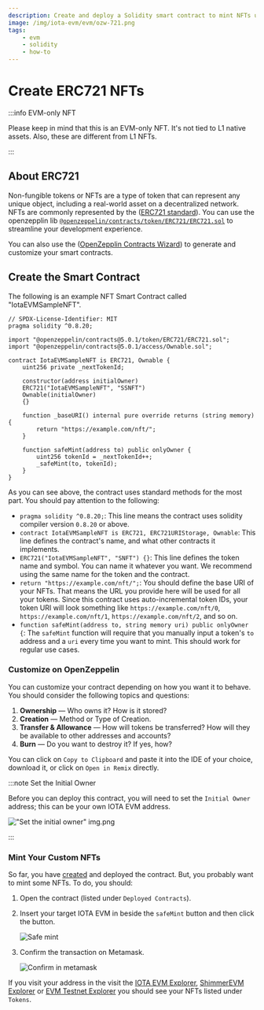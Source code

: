 ```yaml
---
description: Create and deploy a Solidity smart contract to mint NFTs using the ERC721 standard.
image: /img/iota-evm/evm/ozw-721.png
tags:
    - evm
    - solidity
    - how-to
---
```



# Create ERC721 NFTs

:::info EVM-only NFT

Please keep in mind that this is an EVM-only NFT. It's not tied to L1 native assets. Also, these are different from L1
NFTs.

:::

<PriorKnowledge />

## About ERC721

Non-fungible tokens or NFTs are a type of token that can represent any unique object, including a real-world asset on a
decentralized network. NFTs are commonly represented by the ([ERC721 standard](https://eips.ethereum.org/EIPS/eip-721)).
You can use the
openzepplin
lib [`@openzeppelin/contracts/token/ERC721/ERC721.sol`](https://github.com/OpenZeppelin/openzeppelin-contracts/blob/master/contracts/token/ERC721/ERC721.sol)
to streamline your development experience.

You can also use the ([OpenZepplin Contracts Wizard](https://wizard.openzeppelin.com/#erc721)) to generate and customize
your smart contracts.

<RemixIDE />

## Create the Smart Contract

The following is an example NFT Smart Contract called "IotaEVMSampleNFT".

```solidity
// SPDX-License-Identifier: MIT
pragma solidity ^0.8.20;

import "@openzeppelin/contracts@5.0.1/token/ERC721/ERC721.sol";
import "@openzeppelin/contracts@5.0.1/access/Ownable.sol";

contract IotaEVMSampleNFT is ERC721, Ownable {
    uint256 private _nextTokenId;

    constructor(address initialOwner)
    ERC721("IotaEVMSampleNFT", "SSNFT")
    Ownable(initialOwner)
    {}

    function _baseURI() internal pure override returns (string memory) {
        return "https://example.com/nft/";
    }

    function safeMint(address to) public onlyOwner {
        uint256 tokenId = _nextTokenId++;
        _safeMint(to, tokenId);
    }
}
```

As you can see above, the contract uses standard methods for the most part. You should pay attention to the following:

-   `pragma solidity ^0.8.20;`: This line means the contract uses solidity compiler version `0.8.20` or above.
-   `contract IotaEVMSampleNFT is ERC721, ERC721URIStorage, Ownable`: This line defines the contract's name, and what
    other contracts it implements.
-   `ERC721("IotaEVMSampleNFT", "SNFT") {}`: This line defines the token name and symbol. You can name it
    whatever you want. We recommend using the same name for the token and the contract.
-   `return "https://example.com/nft/";`: You should define the base URI of your NFTs. That means the URL you provide here
    will be used for all your tokens. Since this contract uses auto-incremental token IDs, your token URI will look
    something like `https://example.com/nft/0`, `https://example.com/nft/1`, `https://example.com/nft/2`, and so on.
-   `function safeMint(address to, string memory uri) public onlyOwner {`: The `safeMint` function will
    require that you manually input a token's `to` address and a `uri` every time you want to mint. This should work for
    regular use cases.

### Customize on OpenZeppelin

You can customize your contract depending on how you want it to behave. You should consider the following topics
and questions:

1. **Ownership** — Who owns it? How is it stored?
2. **Creation** — Method or Type of Creation.
3. **Transfer & Allowance** — How will tokens be transferred? How will they be available to other addresses and
   accounts?
4. **Burn** — Do you want to destroy it? If yes, how?

You can click on `Copy to Clipboard` and paste it into the IDE of your choice, download it, or click on `Open in Remix`
directly.

:::note Set the Initial Owner

Before you can deploy this contract, you will need to set the `Initial Owner` address; this can be your own IOTA EVM address.

!["Set the initial owner" img.png](/img/iota-evm/evm/how-tos/ERC721/set-initial-owner.png)

:::

<DeployAdmonition />

### Mint Your Custom NFTs

So far, you have [created](#create-the-smart-contract) and deployed the contract. But, you probably want to mint some NFTs.
To do, you should:

1. Open the contract (listed under `Deployed Contracts`).
2. Insert your target IOTA EVM in beside the `safeMint` button and then click the button.

    ![Safe mint](/img/iota-evm/evm/how-tos/ERC721/safe-mint.png)

3. Confirm the transaction on Metamask.

    ![Confirm in metamask](/img/iota-evm/evm/how-tos/ERC721/confirm-in-metamask.png)

If you visit your address in the visit the [IOTA EVM Explorer](https://explorer.evm.iota.org),
[ShimmerEVM Explorer](https://explorer.evm.testnet.shimmer.network/) or [EVM Testnet Explorer](https://explorer.evm.testnet.shimmer.network/)
you should see your NFTs listed under `Tokens`.
